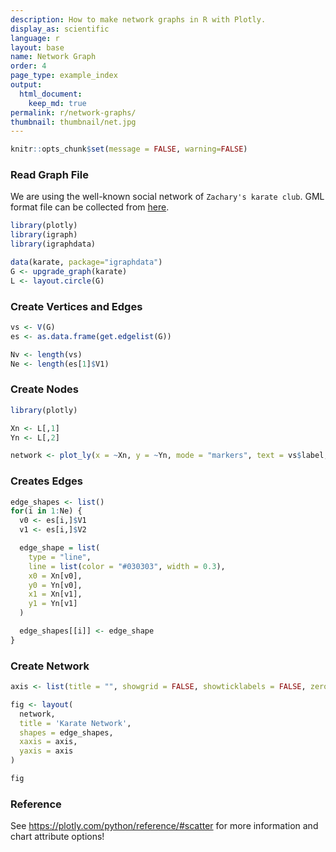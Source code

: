 ```yaml
---
description: How to make network graphs in R with Plotly.
display_as: scientific
language: r
layout: base
name: Network Graph
order: 4
page_type: example_index
output:
  html_document:
    keep_md: true
permalink: r/network-graphs/
thumbnail: thumbnail/net.jpg
---
```


```r
knitr::opts_chunk$set(message = FALSE, warning=FALSE)
```
### Read Graph File
We are using the well-known social network of `Zachary's karate club`. GML format file can be collected from [here](https://gist.github.com/pravj/9168fe52823c1702a07b).

```r
library(plotly)
library(igraph)
library(igraphdata)

data(karate, package="igraphdata")
G <- upgrade_graph(karate)
L <- layout.circle(G)
```

### Create Vertices and Edges
```r
vs <- V(G)
es <- as.data.frame(get.edgelist(G))

Nv <- length(vs)
Ne <- length(es[1]$V1)
```

### Create Nodes
```r
library(plotly)

Xn <- L[,1]
Yn <- L[,2]

network <- plot_ly(x = ~Xn, y = ~Yn, mode = "markers", text = vs$label, hoverinfo = "text")
```

### Creates Edges
```r
edge_shapes <- list()
for(i in 1:Ne) {
  v0 <- es[i,]$V1
  v1 <- es[i,]$V2

  edge_shape = list(
    type = "line",
    line = list(color = "#030303", width = 0.3),
    x0 = Xn[v0],
    y0 = Yn[v0],
    x1 = Xn[v1],
    y1 = Yn[v1]
  )

  edge_shapes[[i]] <- edge_shape
}
```

### Create Network
```r
axis <- list(title = "", showgrid = FALSE, showticklabels = FALSE, zeroline = FALSE)

fig <- layout(
  network,
  title = 'Karate Network',
  shapes = edge_shapes,
  xaxis = axis,
  yaxis = axis
)

fig
```

### Reference
See [https://plotly.com/python/reference/#scatter](https://plotly.com/python/reference/#scatter) for more information and chart attribute options!